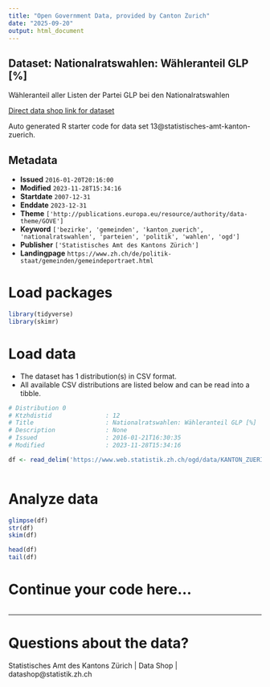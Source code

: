 ```yaml
---
title: "Open Government Data, provided by Canton Zurich"
date: "2025-09-20"
output: html_document
---
```


## Dataset: Nationalratswahlen: Wähleranteil GLP [%]

Wähleranteil aller Listen der Partei GLP bei den Nationalratswahlen

[Direct data shop link for dataset](https://www.zh.ch/de/politik-staat/statistik-daten/datenkatalog.html#/datasets/13@statistisches-amt-kanton-zuerich)

Auto generated R starter code for data set 13@statistisches-amt-kanton-zuerich.

## Metadata

- **Issued** `2016-01-20T20:16:00`
- **Modified** `2023-11-28T15:34:16`
- **Startdate** `2007-12-31`
- **Enddate** `2023-12-31`
- **Theme** `['http://publications.europa.eu/resource/authority/data-theme/GOVE']`
- **Keyword** `['bezirke', 'gemeinden', 'kanton_zuerich', 'nationalratswahlen', 'parteien', 'politik', 'wahlen', 'ogd']`
- **Publisher** `['Statistisches Amt des Kantons Zürich']`
- **Landingpage** `https://www.zh.ch/de/politik-staat/gemeinden/gemeindeportraet.html`


# Load packages

```r

library(tidyverse)
library(skimr)

```

# Load data

-   The dataset has 1 distribution(s) in CSV format.
-   All available CSV distributions are listed below and can be read into a tibble.

```r

# Distribution 0
# Ktzhdistid               : 12
# Title                    : Nationalratswahlen: Wähleranteil GLP [%]
# Description              : None
# Issued                   : 2016-01-21T16:30:35
# Modified                 : 2023-11-28T15:34:16

df <- read_delim('https://www.web.statistik.zh.ch/ogd/data/KANTON_ZUERICH_442.csv')



```

# Analyze data

```r

glimpse(df)
str(df)
skim(df)

head(df)
tail(df)

```

# Continue your code here...

```r

```

------------------------------------------------------------------------

# Questions about the data?

Statistisches Amt des Kantons Zürich | Data Shop | datashop@statistik.zh.ch
